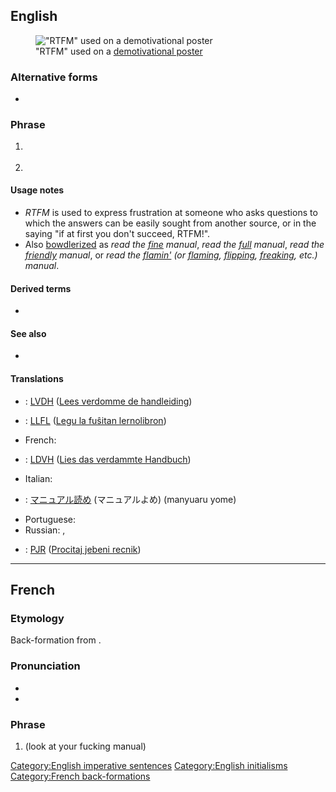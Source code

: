 ==English==
{{wikipedia}}
[[File:Demotivational RTFM Prudentia Statue on the Brussels town hall (53522136).jpg|thumb|"RTFM" used on a [[w:en:Motivational poster#Parodies and demotivational posters|demotivational poster]]]]

===Alternative forms===
* {{l|en|rtfm}}

===Phrase===
{{head|en|phrase}}

# {{lb|en|Internet slang}} {{initialism of|en|[[read]] [[the]] [[fucking]] [[manual]]}}
# {{lb|en|Internet slang|Unix}} {{initialism of|en|read the fucking [[man page]]}}

====Usage notes====
* ''RTFM'' is used to express frustration at someone who asks questions to which the answers can be easily sought from another source, or in the saying "if at first you don't succeed, RTFM!".
* Also [[bowdlerize|bowdlerized]] as ''read the [[fine]] manual'', ''read the [[full]] manual'', ''read the [[friendly]] manual'', or ''read the [[flamin']] (or [[flaming]], [[flipping]], [[freaking]], etc.) manual''.

====Derived terms====
* {{l|en|RTFA}}

====See also====
* {{l|en|STFW}}

====Translations====
<!--Note: Provide ABBREVIATIONS where these exist and ensure translations are IDIOMATIC-->
{{trans-top|Abbreviation of ''Read the fucking manual''}}
* {{ttbc|nl}}: [[LVDH]] ([[Lees verdomme de handleiding]])
* {{ttbc|eo}}: [[LLFL]] ([[Legu la fuŝitan lernolibron]])
* French: {{t|fr|[[LLFM]] ([[lis]] [[le]] [[foutu]] [[manuel]])}}
* {{ttbc|de}}: [[LDVH]] ([[Lies das verdammte Handbuch]])
* Italian: {{t-check|it|[[LIFM]] ([[leggi]] [[il]] [[fottuto]] [[manuale]])}}
{{trans-mid}}
* {{ttbc|ja}}: [[マニュアル読め]] (マニュアルよめ) (manyuaru yome)
* Portuguese: {{t|pt|[[LAPDM]] ([[leia]] [[a]] [[porra]] [[do]] [[manual]])}}
* Russian: {{t-check|ru|прочита́й до́лбаное руково́дство}}, {{t+|ru|учи́ матча́сть}}
* {{ttbc|sh}}: [[PJR]] ([[Procitaj jebeni recnik]])
{{trans-bottom}}

[[Category:English imperative sentences]]
[[Category:English initialisms]]

----

==French==

===Etymology===
Back-formation from {{etyl|en|fr}} {{m|en|RTFM}}.

===Pronunciation===
* {{fr-IPA|èr-té-èf-èm}}
* {{audio|fr|LL-Q150 (fra)-LoquaxFR-RTFM.wav|Audio}}

===Phrase===
{{head|fr|phrase}}

# {{initialism of|fr|[[regarde]] [[ton]] [[foutu]] [[manuel]]}} (look at your fucking manual)

[[Category:French back-formations]]